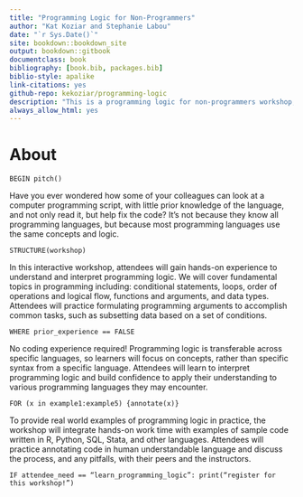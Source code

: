 ```yaml
--- 
title: "Programming Logic for Non-Programmers"
author: "Kat Koziar and Stephanie Labou"
date: "`r Sys.Date()`"
site: bookdown::bookdown_site
output: bookdown::gitbook
documentclass: book
bibliography: [book.bib, packages.bib]
biblio-style: apalike
link-citations: yes
github-repo: kekoziar/programming-logic
description: "This is a programming logic for non-programmers workshop, with a target audience of data librarians and related data professionals."
always_allow_html: yes
---
```


# About

`BEGIN pitch()`

Have you ever wondered how some of your colleagues can look at a computer programming script, with little prior knowledge of the language, and not only read it, but help fix the code? It’s not because they know all programming languages, but because most programming languages use the same concepts and logic.

`STRUCTURE(workshop)`

In this interactive workshop, attendees will gain hands-on experience to understand and interpret programming logic. We will cover fundamental topics in programming including: conditional statements, loops, order of operations and logical flow, functions and arguments, and data types. Attendees will practice formulating programming arguments to accomplish common tasks, such as subsetting data based on a set of conditions. 

`WHERE prior_experience == FALSE`

No coding experience required! Programming logic is transferable across specific languages, so learners will focus on concepts, rather than specific syntax from a specific language. Attendees will learn to interpret programming logic and build confidence to apply their understanding to various programming languages they may encounter. 

`FOR (x in example1:example5) {annotate(x)}`

To provide real world examples of programming logic in practice, the workshop will integrate hands-on work time with examples of sample code written in R, Python, SQL, Stata, and other languages. Attendees will practice annotating code in human understandable language and discuss the process, and any pitfalls, with their peers and the instructors. 

`IF attendee_need == “learn_programming_logic”: print(“register for this workshop!”)`

